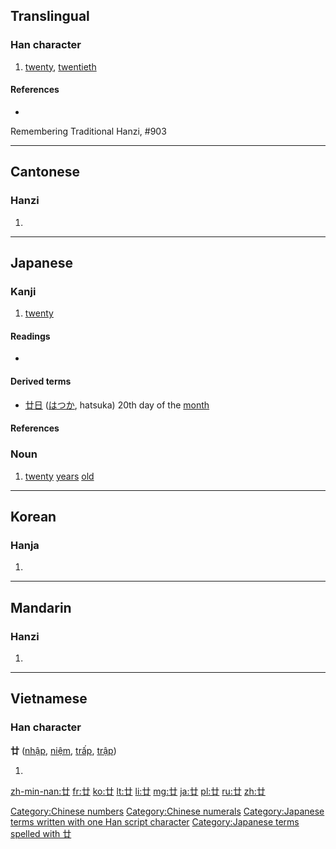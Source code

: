 {{also|廾}}
==Translingual==

===Han character===
{{Han char|rn=55|rad=廾|as=01|sn=4|four=4477<sub>0</sub>|canj=廿 (T)}}

# [[twenty]], [[twentieth]]

====References====
* {{Han ref|kx=0353.100|dkj=09586|dj=0668.090|hdz=10059.020|uh=5EFF|ud=24319|bh=A4DC|bd=42204}}
Remembering Traditional Hanzi, #903

[[Category:Chinese numbers]]
[[Category:Chinese numerals]]

----

==Cantonese==

===Hanzi===
{{yue-hanzi|jyut=ya6|y=nim6, ye6}}

# {{defn|lang=yue|sort=廾01}}

----

==Japanese==

===Kanji===
{{ja-kanji|grade=n|rs=廾01}}

# [[twenty]]

====Readings====
* {{ja-readings|on=[[じゅう]] (jū), [[にゅう]] (nyū)|kun=[[にじゅう]] (nijuu)|nanori=[[はつ]], (hatsu)}}

====Derived terms====
* [[廿日]] ([[はつか]], hatsuka) 20th day of the [[month]]

====References====
{{ja-kref
|jis= 467B
|ku= 3891
|shift= 93F9
|euc= C6FB
|freq= ''not ranked''
|nelson= 1550
|newnelson= 1662
|halpern= 3449
|kld= ''not listed''
|heisig=	1190
|tuttle= 0a4.36
}}

===Noun===
{{ja-noun|k|hira=はたち|rom=hatachi|hidx=はたち}}

# [[twenty]] [[years]] [[old]] {{context|archaic|lang=ja|skey=はたち}}

[[Category:Japanese terms written with one Han script character]]
[[Category:Japanese terms spelled with 廿]]
----

==Korean==

===Hanja===
{{ko-hanja|hangeul=입|rv=ip|mr=ip}}

# {{defn|lang=ko|sort=廾01}}

----

==Mandarin==

===Hanzi===
{{cmn-hanzi|pin=[[niàn]] ([[nian4]]), [[pán]] ([[pan2]])|wg=nien<sup>4</sup>, p'an<sup>2</sup>}}

# {{defn|lang=cmn|sort=廾01}}

----

==Vietnamese==

===Han character===
'''廿''' ([[nhập]], [[niệm]], [[trấp]], [[trập]])

# {{defn|lang=vi}}

[[zh-min-nan:廿]]
[[fr:廿]]
[[ko:廿]]
[[lt:廿]]
[[li:廿]]
[[mg:廿]]
[[ja:廿]]
[[pl:廿]]
[[ru:廿]]
[[zh:廿]]